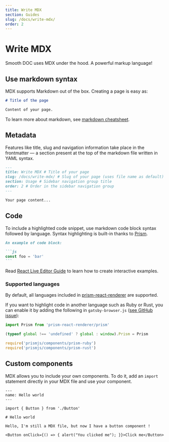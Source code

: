 ```yaml
---
title: Write MDX
section: Guides
slug: /docs/write-mdx/
order: 2
---
```



# Write MDX

Smooth DOC uses MDX under the hood. A powerful markup language!

<carbon-ad />

## Use markdown syntax

MDX supports Markdown out of the box. Creating a page is easy as:

```md
# Title of the page

Content of your page.
```

To learn more about markdown, see [markdown cheatsheet](https://www.markdownguide.org/cheat-sheet/).

## Metadata

Features like title, slug and navigation information take place in the frontmatter — a section present at the top of the markdown file written in YAML syntax.

```md
---
title: Write MDX # Title of your page
slug: /docs/write-mdx/ # Slug of your page (uses file name as default)
section: Usage # Sidebar navigation group title
order: 2 # Order in the sidebar navigation group
---

Your page content...
```

## Code

To include a highlighted code snippet, use markdown code block syntax followed by language. Syntax highlighting is built-in thanks to [Prism](https://prismjs.com/).

````md
An example of code block:

```js
const foo = 'bar'
```
````

Read [React Live Editor Guide](/docs/react-live-editor/) to learn how to create interactive examples.

### Supported languages

By default, all languages included in [prism-react-renderer](https://github.com/FormidableLabs/prism-react-renderer/blob/master/src/vendor/prism/includeLangs.js) are supported.

If you want to highlight code in another language such as Ruby or Rust, you can enable it by adding the following in `gatsby-browser.js` ([see GitHub issue](https://github.com/FormidableLabs/prism-react-renderer/issues/53#issuecomment-546653848)):

```js
import Prism from 'prism-react-renderer/prism'

(typeof global !== 'undefined' ? global : window).Prism = Prism

require('prismjs/components/prism-ruby')
require('prismjs/components/prism-rust')
```

## Custom components

MDX allows you to include your own components. To do it, add an `import` statement directly in your MDX file and use your component.

```
---
name: Hello world
---

import { Button } from './Button'

# Hello world

Hello, I'm still a MDX file, but now I have a button component !

<Button onClick={() => { alert("You clicked me"); }}>Click me</Button>
```
